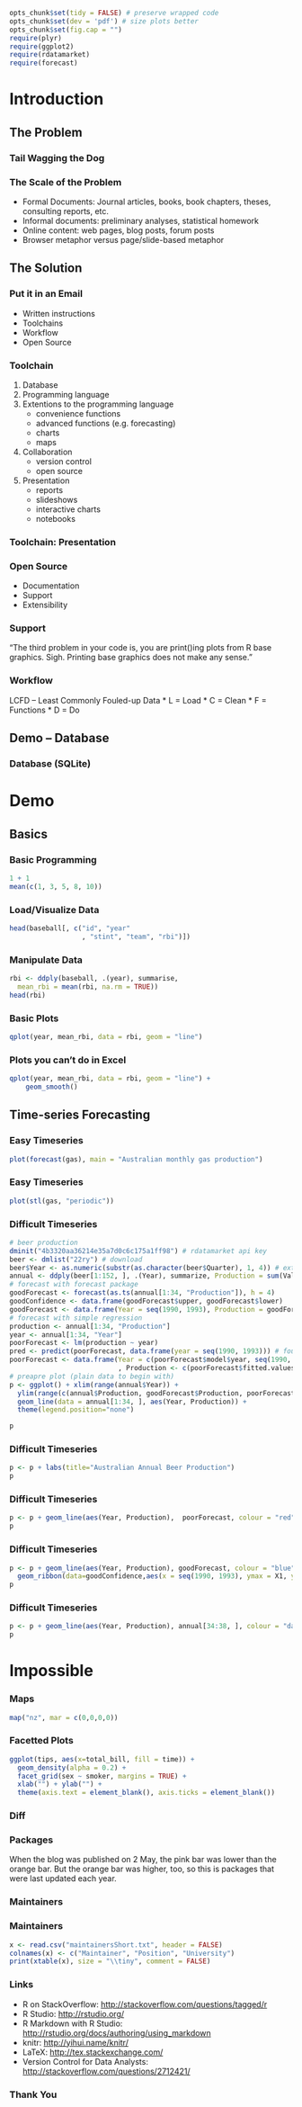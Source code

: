 ```r
opts_chunk$set(tidy = FALSE) # preserve wrapped code
opts_chunk$set(dev = 'pdf') # size plots better
opts_chunk$set(fig.cap = "")
require(plyr)
require(ggplot2)
require(rdatamarket)
require(forecast)
```

# Introduction

## The Problem

### Tail Wagging the Dog

### The Scale of the Problem
* Formal Documents: Journal articles, books, book chapters, theses, consulting reports, etc.
* Informal documents: preliminary analyses, statistical homework
* Online content: web pages, blog posts, forum posts
* Browser metaphor versus page/slide-based metaphor


## The Solution

### Put it in an Email
* Written instructions
* Toolchains
* Workflow
* Open Source

### Toolchain
1.  Database
1.  Programming language
1.  Extentions to the programming language
    * convenience functions
    * advanced functions (e.g. forecasting)
    * charts
    * maps
1.  Collaboration
    * version control
    * open source
1.  Presentation
    * reports
    * slideshows
    * interactive charts
    * notebooks


### Toolchain: Presentation

### Open Source
* Documentation
* Support
* Extensibility

### Support
"The third problem in your code is, you are print()ing plots from R base graphics. Sigh. Printing base graphics does not make any sense."

### Workflow
LCFD -- Least Commonly Fouled-up Data
* L = Load
* C = Clean
* F = Functions
* D = Do

## Demo -- Database

### Database (SQLite)

# Demo

## Basics

### Basic Programming
```r
1 + 1
mean(c(1, 3, 5, 8, 10))
```

### Load/Visualize Data

```r
head(baseball[, c("id", "year"  
                  , "stint", "team", "rbi")])
```

### Manipulate Data
```r
rbi <- ddply(baseball, .(year), summarise,  
  mean_rbi = mean(rbi, na.rm = TRUE))
head(rbi)
```

### Basic Plots
```r
qplot(year, mean_rbi, data = rbi, geom = "line")
```

### Plots you can't do in Excel
```r
qplot(year, mean_rbi, data = rbi, geom = "line") +
    geom_smooth()
```

## Time-series Forecasting

### Easy Timeseries

```r
plot(forecast(gas), main = "Australian monthly gas production")
```

### Easy Timeseries

```r
plot(stl(gas, "periodic"))
```

### Difficult Timeseries
```r
# beer production
dminit("4b3320aa36214e35a7d0c6c175a1ff98") # rdatamarket api key
beer <- dmlist("22ry") # download
beer$Year <- as.numeric(substr(as.character(beer$Quarter), 1, 4)) # extract year from quarter
annual <- ddply(beer[1:152, ], .(Year), summarize, Production = sum(Value)) # summarize by year
# forecast with forecast package
goodForecast <- forecast(as.ts(annual[1:34, "Production"]), h = 4)
goodConfidence <- data.frame(goodForecast$upper, goodForecast$lower)
goodForecast <- data.frame(Year = seq(1990, 1993), Production = goodForecast$mean) # df for ggplot
# forecast with simple regression
production <- annual[1:34, "Production"]
year <- annual[1:34, "Year"]
poorForecast <- lm(production ~ year) 
pred <- predict(poorForecast, data.frame(year = seq(1990, 1993))) # four-year forecast
poorForecast <- data.frame(Year = c(poorForecast$model$year, seq(1990, 1993))
                           , Production <- c(poorForecast$fitted.values, pred))
# preapre plot (plain data to begin with)
p <- ggplot() + xlim(range(annual$Year)) + 
  ylim(range(c(annual$Production, goodForecast$Production, poorForecast$Production, goodConfidence$X2))) + 
  geom_line(data = annual[1:34, ], aes(Year, Production)) + 
  theme(legend.position="none")
```

```r
p
```

### Difficult Timeseries
```r
p <- p + labs(title="Australian Annual Beer Production")
p
```

### Difficult Timeseries
```r
p <- p + geom_line(aes(Year, Production),  poorForecast, colour = "red")
p
```

### Difficult Timeseries
```r
p <- p + geom_line(aes(Year, Production), goodForecast, colour = "blue") +
  geom_ribbon(data=goodConfidence,aes(x = seq(1990, 1993), ymax = X1, ymin=X1.1), alpha=0.2)
p
```

### Difficult Timeseries
```r
p <- p + geom_line(aes(Year, Production), annual[34:38, ], colour = "darkgreen")
p
```


# Impossible

### Maps
```r
map("nz", mar = c(0,0,0,0))
```

### Facetted Plots
```r
ggplot(tips, aes(x=total_bill, fill = time)) +
  geom_density(alpha = 0.2) +
  facet_grid(sex ~ smoker, margins = TRUE) +
  xlab("") + ylab("") + 
  theme(axis.text = element_blank(), axis.ticks = element_blank())
```

### Diff
\includegraphics[width=4in]{figures/diff.png}

### Packages
\includegraphics[height=3in]{figures/packages.png}
When the blog was published on 2 May, the pink bar was lower than the orange bar.  But the orange bar was higher, too, so this is packages that were last updated each year.

### Maintainers
\includegraphics[height=3in]{figures/maintainers.png}

### Maintainers
```r
x <- read.csv("maintainersShort.txt", header = FALSE)
colnames(x) <- c("Maintainer", "Position", "University")
print(xtable(x), size = "\\tiny", comment = FALSE)
```

### Links

* R on StackOverflow: <http://stackoverflow.com/questions/tagged/r>
* R Studio: <http://rstudio.org/>
* R Markdown with R Studio: <http://rstudio.org/docs/authoring/using_markdown>
* knitr: <http://yihui.name/knitr/>
* LaTeX: <http://tex.stackexchange.com/>
* Version Control for Data Analysts: <http://stackoverflow.com/questions/2712421/>

### Thank You

\begin{center}
\LARGE{Questions?}
\end{center}


